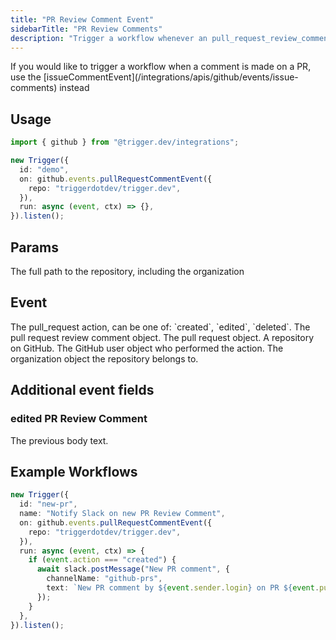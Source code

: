 ```yaml
---
title: "PR Review Comment Event"
sidebarTitle: "PR Review Comments"
description: "Trigger a workflow whenever an pull_request_review_comment action is performed in a GitHub repository."
---
```


<Note>
  If you would like to trigger a workflow when a comment is made on a PR, use
  the [issueCommentEvent](/integrations/apis/github/events/issue-comments)
  instead
</Note>

## Usage

```ts
import { github } from "@trigger.dev/integrations";

new Trigger({
  id: "demo",
  on: github.events.pullRequestCommentEvent({
    repo: "triggerdotdev/trigger.dev",
  }),
  run: async (event, ctx) => {},
}).listen();
```

## Params

<ParamField path="repo" type="string" required={true}>
  The full path to the repository, including the organization
</ParamField>

## Event

<ResponseField name="action" type="string">
  The pull_request action, can be one of: `created`, `edited`, `deleted`.
</ResponseField>

<ResponseField name="comment" type="object" required={true}>
  The pull request review comment object.
</ResponseField>

<ResponseField name="pull_request" type="object" required={true}>
  The pull request object.
</ResponseField>

<ResponseField name="repository" type="object" required={true}>
  A repository on GitHub.
</ResponseField>

<ResponseField name="sender" type="object" required={true}>
  The GitHub user object who performed the action.
</ResponseField>

<ResponseField name="organization" type="object">
  The organization object the repository belongs to.
</ResponseField>

## Additional event fields

### edited PR Review Comment

<ResponseField name="changes" type="object">
  <Expandable title="properties">
    <ResponseField name="body" type="object">
      <Expandable title="properties" defaultOpen={true}>
        <ResponseField name="from" type="string">
          The previous body text.
        </ResponseField>
      </Expandable>
    </ResponseField>
  </Expandable>
</ResponseField>

## Example Workflows

<CodeGroup>

```typescript Notify Slack on new PR
new Trigger({
  id: "new-pr",
  name: "Notify Slack on new PR Review Comment",
  on: github.events.pullRequestCommentEvent({
    repo: "triggerdotdev/trigger.dev",
  }),
  run: async (event, ctx) => {
    if (event.action === "created") {
      await slack.postMessage("New PR comment", {
        channelName: "github-prs",
        text: `New PR comment by ${event.sender.login} on PR ${event.pull_request.title} (${event.pull_request.html_url})`,
      });
    }
  },
}).listen();
```

</CodeGroup>
